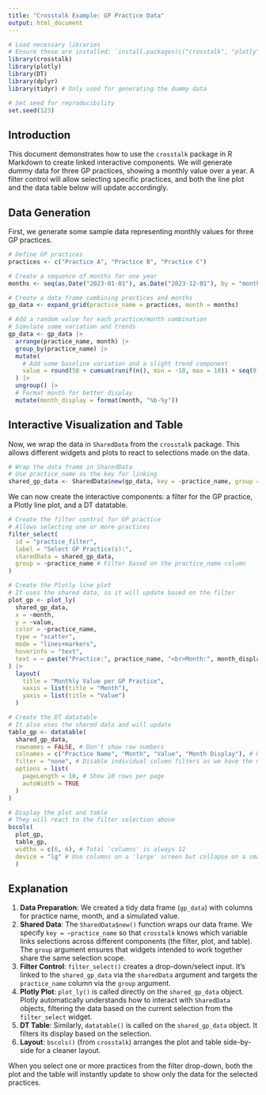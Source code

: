 ```yaml
---
title: "Crosstalk Example: GP Practice Data"
output: html_document
---
```


```r
# Load necessary libraries
# Ensure these are installed: `install.packages(c("crosstalk", "plotly", "DT", "dplyr", "tidyr"))`
library(crosstalk)
library(plotly)
library(DT)
library(dplyr)
library(tidyr) # Only used for generating the dummy data

# Set seed for reproducibility
set.seed(123)
```

## Introduction

This document demonstrates how to use the `crosstalk` package in R Markdown to create linked interactive components. We will generate dummy data for three GP practices, showing a monthly value over a year. A filter control will allow selecting specific practices, and both the line plot and the data table below will update accordingly.

## Data Generation

First, we generate some sample data representing monthly values for three GP practices.

```r
# Define GP practices
practices <- c("Practice A", "Practice B", "Practice C")

# Create a sequence of months for one year
months <- seq(as.Date("2023-01-01"), as.Date("2023-12-01"), by = "month")

# Create a data frame combining practices and months
gp_data <- expand_grid(practice_name = practices, month = months)

# Add a random value for each practice/month combination
# Simulate some variation and trends
gp_data <- gp_data |>
  arrange(practice_name, month) |>
  group_by(practice_name) |>
  mutate(
    # Add some baseline variation and a slight trend component
    value = round(50 + cumsum(runif(n(), min = -10, max = 10)) + seq(0, 5, length.out = n()), 1)
  ) |>
  ungroup() |>
  # Format month for better display
  mutate(month_display = format(month, "%b-%y"))
```

## Interactive Visualization and Table

Now, we wrap the data in `SharedData` from the `crosstalk` package. This allows different widgets and plots to react to selections made on the data.

```r
# Wrap the data frame in SharedData
# Use practice_name as the key for linking
shared_gp_data <- SharedData$new(gp_data, key = ~practice_name, group = "gp_selection")
```

We can now create the interactive components: a filter for the GP practice, a Plotly line plot, and a DT datatable.

```r
# Create the filter control for GP practice
# Allows selecting one or more practices
filter_select(
  id = "practice_filter",
  label = "Select GP Practice(s):",
  sharedData = shared_gp_data,
  group = ~practice_name # Filter based on the practice_name column
)
```

```r
# Create the Plotly line plot
# It uses the shared data, so it will update based on the filter
plot_gp <- plot_ly(
  shared_gp_data,
  x = ~month,
  y = ~value,
  color = ~practice_name,
  type = "scatter",
  mode = "lines+markers",
  hoverinfo = "text",
  text = ~ paste("Practice:", practice_name, "<br>Month:", month_display, "<br>Value:", value)
) |>
  layout(
    title = "Monthly Value per GP Practice",
    xaxis = list(title = "Month"),
    yaxis = list(title = "Value")
  )
```

```r
# Create the DT datatable
# It also uses the shared data and will update
table_gp <- datatable(
  shared_gp_data,
  rownames = FALSE, # Don't show row numbers
  colnames = c("Practice Name", "Month", "Value", "Month Display"), # Nicer column names
  filter = "none", # Disable individual column filters as we have the main filter
  options = list(
    pageLength = 10, # Show 10 rows per page
    autoWidth = TRUE
  )
)
```

```r
# Display the plot and table
# They will react to the filter selection above
bscols(
  plot_gp, 
  table_gp, 
  widths = c(6, 6), # Total 'columns' is always 12 
  device = "lg" # Use columns on a 'large' screen but collapse on a smaller one.
  )  
```

## Explanation

1.  **Data Preparation**: We created a tidy data frame (`gp_data`) with columns for practice name, month, and a simulated value.
2.  **Shared Data**: The `SharedData$new()` function wraps our data frame. We specify `key = ~practice_name` so that `crosstalk` knows which variable links selections across different components (the filter, plot, and table). The `group` argument ensures that widgets intended to work together share the same selection scope.
3.  **Filter Control**: `filter_select()` creates a drop-down/select input. It's linked to the `shared_gp_data` via the `sharedData` argument and targets the `practice_name` column via the `group` argument.
4.  **Plotly Plot**: `plot_ly()` is called directly on the `shared_gp_data` object. Plotly automatically understands how to interact with `SharedData` objects, filtering the data based on the current selection from the `filter_select` widget.
5.  **DT Table**: Similarly, `datatable()` is called on the `shared_gp_data` object. It filters its display based on the selection.
6.  **Layout**: `bscols()` (from `crosstalk`) arranges the plot and table side-by-side for a cleaner layout.

When you select one or more practices from the filter drop-down, both the plot and the table will instantly update to show only the data for the selected practices.

